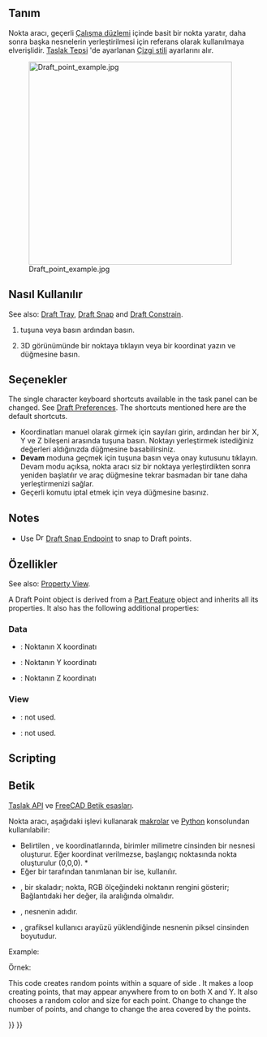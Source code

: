 <languages/>

{{Docnav
|[[Draft_BezCurve|BezCurve]]
|[[Draft_Facebinder|Facebinder]]
|[[Draft_Workbench|Draft]]
|IconL=Draft_BezCurve.svg 
|IconR=Draft_Facebinder.svg 
|IconC=Workbench_Draft.svg
}}

<div class="mw-translate-fuzzy">
{{GuiCommand/tr
|Name=Draft Point
|Name/tr=Nokta
|MenuLocation=Taslak → Nokta
|Workbenches=[[Draft_Workbench/tr|Taslak]], [[Arch_Workbench/tr|Yapı]]
|Shortcut=P T
|SeeAlso=[[Draft Line/tr|Çizgi]], [[Draft Wire/tr|Tel]]
|Version=0.17
}}
</div>

<span id="Description"></span>
== Tanım ==

<div class="mw-translate-fuzzy">
Nokta aracı, geçerli [[Draft SelectPlane/tr|Çalışma düzlemi]] içinde basit bir nokta yaratır, daha sonra başka nesnelerin yerleştirilmesi için referans olarak kullanılmaya elverişlidir. [[Draft Tray/tr|Taslak Tepsi]] 'de ayarlanan [[Draft Linestyle/tr|Çizgi stili]] ayarlarını alır.
</div>

[[Image:Draft_point_example.jpg|400px]]

<span id="Usage"></span>
<div class="mw-translate-fuzzy">
== Nasıl Kullanılır ==
</div>

See also: [[Draft_Tray|Draft Tray]], [[Draft_Snap|Draft Snap]] and [[Draft_Constrain|Draft Constrain]].

<div class="mw-translate-fuzzy">
#{{KEY|[[Image:Draft Point.png|16px]] Nokta}} tuşuna veya {{KEY|P}} basın ardından {{KEY|T}} basın.
# 3D görünümünde bir noktaya tıklayın veya bir koordinat yazın ve {{Button|[[Image: Draft_AddPoint.svg | 16px]] Nokta ekle}} düğmesine basın.
</div>

<span id="Options"></span>
== Seçenekler ==

The single character keyboard shortcuts available in the task panel can be changed. See [[Draft_Preferences|Draft Preferences]]. The shortcuts mentioned here are the default shortcuts.

<div class="mw-translate-fuzzy">
* Koordinatları manuel olarak girmek için sayıları girin, ardından her bir X, Y ve Z bileşeni arasında {{KEY|Enter}} tuşuna basın. Noktayı yerleştirmek istediğiniz değerleri aldığınızda {{Button|[[Image: Draft_AddPoint.svg|16px]] Nokta ekle}} düğmesine basabilirsiniz. 
* '''Devam''' moduna geçmek için {{KEY|T}} tuşuna basın veya onay kutusunu tıklayın. Devam modu açıksa, nokta aracı siz bir noktaya yerleştirdikten sonra yeniden başlatılır ve araç düğmesine tekrar basmadan bir tane daha yerleştirmenizi sağlar. 
* Geçerli komutu iptal etmek için {{KEY|Esc}} veya {{Button|Close}} düğmesine basınız.
</div>

==Notes==

* Use [[Image:Draft_Snap_Endpoint.svg|16px]] [[Draft_Snap_Endpoint|Draft Snap Endpoint]] to snap to Draft points.

<span id="Properties"></span>
== Özellikler ==

See also: [[Property_View|Property View]].

A Draft Point object is derived from a [[Part_Feature|Part Feature]] object and inherits all its properties. It also has the following additional properties:

===Data===

{{TitleProperty|Draft}}

<div class="mw-translate-fuzzy">
* {{PropertyData/tr|X}}: Noktanın X koordinatı
* {{PropertyData/tr|Y}}: Noktanın Y koordinatı
* {{PropertyData/tr|Z}}: Noktanın Z koordinatı
</div>

===View===

{{TitleProperty|Draft}}

* {{PropertyView|Pattern|Enumeration|Hidden}}: not used.
* {{PropertyView|Pattern Size|Float|Hidden}}: not used.

==Scripting==

<div class="mw-translate-fuzzy">
== Betik ==
{{Emphasis|Ayrıca bkz.:}} [[Draft API/tr|Taslak API]] ve [[FreeCAD Scripting Basics/tr|FreeCAD Betik esasları]].
</div>

<div class="mw-translate-fuzzy">
Nokta aracı, aşağıdaki işlevi kullanarak [[macros/tr|makrolar]] ve [[Python/tr|Python]] konsolundan kullanılabilir:
</div>

{{Code|code=
point = make_point(X=0, Y=0, Z=0, color=None, name="Point", point_size=5)
point = make_point(point, Y=0, Z=0, color=None, name="Point", point_size=5)
}}

<div class="mw-translate-fuzzy">
* Belirtilen {{incode|X}}, {{incode|Y}} ve {{incode|Z}} koordinatlarında, birimler milimetre cinsinden bir {{incode|Point}} nesnesi oluşturur. Eğer koordinat verilmezse, başlangıç noktasında nokta oluşturulur (0,0,0). *
* Eğer {{incode|X}} bir {{incode|FreeCAD.Vector}} tarafından tanımlanan bir {{incode|point}} ise, kullanılır. 
* {{incode|color}}, {{incode|(R, G, B)}} bir skaladır; nokta, RGB ölçeğindeki noktanın rengini gösterir; Bağlantıdaki her değer, {{incode|0}} ila {{incode|1}} aralığında olmalıdır. 
* {{incode|name}}, nesnenin adıdır. 
* {{incode|point_size}}, grafiksel kullanıcı arayüzü yüklendiğinde nesnenin piksel cinsinden boyutudur.
</div>

Example:

{{Code|code=
import FreeCAD as App
import Draft

doc = App.newDocument()

point1 = Draft.make_point(1600, 1400, 0)

p2 = App.Vector(-3200, 1800, 0)
point2 = Draft.make_point(p2, color=(0.5, 0.3, 0.6), point_size=10)

doc.recompute()
}}

Örnek:

This code creates {{incode|N}} random points within a square of side {{incode|2L}}. It makes a loop creating {{incode|N}} points, that may appear anywhere from {{incode|-L}} to {{incode|+L}} on both X and Y. It also chooses a random color and size for each point. Change {{incode|N}} to change the number of points, and change {{incode|L}} to change the area covered by the points.

{{Code|code=
import random
import FreeCAD as App
import Draft

doc = App.newDocument()

L = 1000
centered = App.Placement(App.Vector(-L, -L, 0), App.Rotation())
rectangle = Draft.make_rectangle(2*L, 2*L, placement=centered)

N = 10
for i in range(N):
    x = 2*L*random.random() - L
    y = 2*L*random.random() - L
    z = 0
    r = random.random()
    g = random.random()
    b = random.random()
    size = 15*random.random() + 5
    Draft.make_point(x, y, z, color=(r, g, b), point_size=size)

doc.recompute()
}}


<div class="mw-translate-fuzzy">
{{Draft Tools navi/tr}}
{{Userdocnavi/tr}}
</div>

{{Draft Tools navi{{#translation:}}}}
{{Userdocnavi{{#translation:}}}}